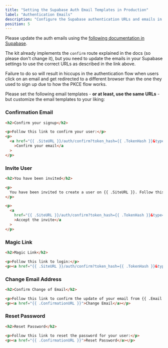 ```yaml
---
title: "Setting the Supabase Auth Email Templates in Production"
label: "Authentication Emails"
description: "Configure the Supabase authentication URLs and emails in the Remix Supabase Starter Kit."
position: 5
---
```


Please update the auth emails using the [following documentation in Supabase](https://supabase.com/docs/guides/auth/auth-email-templates#redirecting-the-user-to-a-server-side-endpoint).

The kit already implements the `confirm` route explained in the docs (so please don't change it), but you need to update the emails in your Supabase settings to use the correct URLs as described in the link above.

Failure to do so will result in hiccups in the authentication flow when users click on an email and get redirected to a different browser than the one they used to sign up due to how the PKCE flow works.

Please set the following email templates - **or at least, use the same URLs** - but customize the email templates to your liking:

### Confirmation Email

```html
<h2>Confirm your signup</h2>

<p>Follow this link to confirm your user:</p>
<p>
  <a href="{{ .SiteURL }}/auth/confirm?token_hash={{ .TokenHash }}&type=email&callback={{ .RedirectTo }}"
    >Confirm your email</a
  >
</p>
```

### Invite User

```html
<h2>You have been invited</h2>

<p>
  You have been invited to create a user on {{ .SiteURL }}. Follow this link to accept the invite:
</p>

<p>
  <a
    href="{{ .SiteURL }}/auth/confirm?token_hash={{ .TokenHash }}&type=invite&callback={{ .RedirectTo }}"
    >Accept the invite</a
  >
</p>
```

### Magic Link

```html
<h2>Magic Link</h2>

<p>Follow this link to login:</p>
<p><a href="{{ .SiteURL }}/auth/confirm?token_hash={{ .TokenHash }}&type=magiclink&callback={{ .RedirectTo }}">Log In</a></p>
```

### Change Email Address

```html
<h2>Confirm Change of Email</h2>

<p>Follow this link to confirm the update of your email from {{ .Email }} to {{ .NewEmail }}:</p>
<p><a href="{{ .ConfirmationURL }}">Change Email</a></p>
```

### Reset Password

```html
<h2>Reset Password</h2>

<p>Follow this link to reset the password for your user:</p>
<p><a href="{{ .ConfirmationURL }}">Reset Password</a></p>
```
